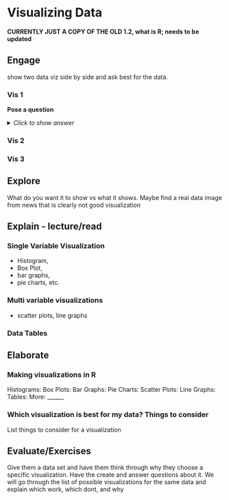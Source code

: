# Visualizing Data

**CURRENTLY JUST A COPY OF THE OLD 1.2, what is R; needs to be updated **

## Engage {.tabset}

show two data viz side by side and ask best for the data. 

### Vis 1

**Pose a question**



<details>
 <summary> *Click to show answer* </summary> <br> 
  <p> 
  
  > 
  > ANSWER HERE
  >
    
  </p>
</details>



### Vis 2

### Vis 3




## Explore

What do you want it to show vs what it shows. Maybe find a real data image from news that is clearly not good visualization

## Explain - lecture/read

### Single Variable Visualization


* Histogram,
* Box Plot, 
* bar graphs,
* pie charts, etc.

### Multi variable visualizations

 * scatter plots, line graphs
 
 
### Data Tables



## Elaborate

### Making visualizations in R
Histograms:
Box Plots:
Bar Graphs:
Pie Charts:
Scatter Plots:
Line Graphs:
Tables:
More: ______



### Which visualization is best for my data? Things to consider

List things to consider for a visualization



## Evaluate/Exercises

Give them a data set and have them think through why they choose a specific visualization. Have the create and answer questions about it.
We will go through the list of possible visualizations for the same data and explain which work, which dont, and why

